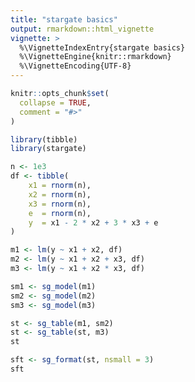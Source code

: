 ```yaml
---
title: "stargate basics"
output: rmarkdown::html_vignette
vignette: >
  %\VignetteIndexEntry{stargate basics}
  %\VignetteEngine{knitr::rmarkdown}
  %\VignetteEncoding{UTF-8}
---
```


```r
knitr::opts_chunk$set(
  collapse = TRUE,
  comment = "#>"
)
```

```r
library(tibble)
library(stargate)
```


```r
n <- 1e3
df <- tibble(
    x1 = rnorm(n),
    x2 = rnorm(n),
    x3 = rnorm(n),
    e  = rnorm(n),
    y  = x1 - 2 * x2 + 3 * x3 + e
)

m1 <- lm(y ~ x1 + x2, df)
m2 <- lm(y ~ x1 + x2 + x3, df)
m3 <- lm(y ~ x1 + x2 * x3, df)
```


```r
sm1 <- sg_model(m1)
sm2 <- sg_model(m2)
sm3 <- sg_model(m3)
```


```r
st <- sg_table(m1, sm2)
st <- sg_table(st, m3)
st
```


```r
sft <- sg_format(st, nsmall = 3)
sft
```

